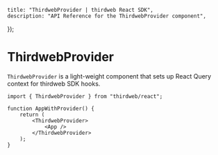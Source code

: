 
	title: "ThirdwebProvider | thirdweb React SDK",
	description: "API Reference for the ThirdwebProvider component",
});

# ThirdwebProvider

`ThirdwebProvider` is a light-weight component that sets up React Query context for thirdweb SDK hooks.

```tsx
import { ThirdwebProvider } from "thirdweb/react";

function AppWithProvider() {
	return (
		<ThirdwebProvider>
			<App />
		</ThirdwebProvider>
	);
}
```
